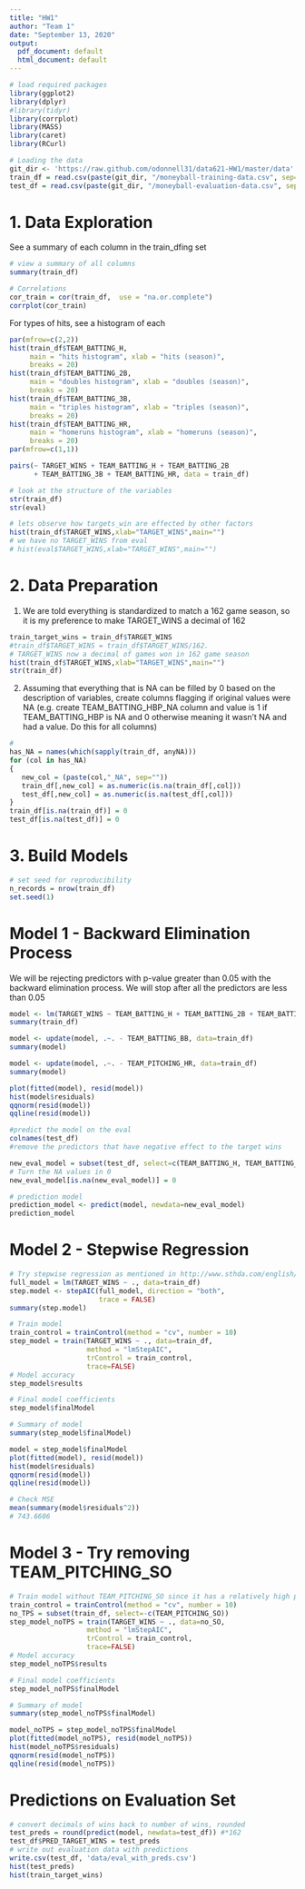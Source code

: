```yaml
---
title: "HW1"
author: "Team 1"
date: "September 13, 2020"
output:
  pdf_document: default
  html_document: default
---
```


```r
# load required packages
library(ggplot2)
library(dplyr)
#library(tidyr)
library(corrplot)
library(MASS)
library(caret)
library(RCurl)
```

```r
# Loading the data
git_dir <- 'https://raw.github.com/odonnell31/data621-HW1/master/data'
train_df = read.csv(paste(git_dir, "/moneyball-training-data.csv", sep=""))
test_df = read.csv(paste(git_dir, "/moneyball-evaluation-data.csv", sep = ""))
```

# 1. Data Exploration

See a summary of each column in the train_dfing set
```r
# view a summary of all columns
summary(train_df)
```

```r
# Correlations 
cor_train = cor(train_df,  use = "na.or.complete")
corrplot(cor_train)
```

For types of hits, see a histogram of each
```r
par(mfrow=c(2,2))
hist(train_df$TEAM_BATTING_H,
     main = "hits histogram", xlab = "hits (season)",
     breaks = 20)
hist(train_df$TEAM_BATTING_2B,
     main = "doubles histogram", xlab = "doubles (season)",
     breaks = 20)
hist(train_df$TEAM_BATTING_3B,
     main = "triples histogram", xlab = "triples (season)",
     breaks = 20)
hist(train_df$TEAM_BATTING_HR,
     main = "homeruns histogram", xlab = "homeruns (season)",
     breaks = 20)
par(mfrow=c(1,1))
```

```r
pairs(~ TARGET_WINS + TEAM_BATTING_H + TEAM_BATTING_2B
      + TEAM_BATTING_3B + TEAM_BATTING_HR, data = train_df)
```
```r
# look at the structure of the variables
str(train_df)
str(eval)
```

```r
# lets observe how targets_win are effected by other factors
hist(train_df$TARGET_WINS,xlab="TARGET_WINS",main="")
# we have no TARGET_WINS from eval
# hist(eval$TARGET_WINS,xlab="TARGET_WINS",main="")
```



# 2. Data Preparation

1. We are told everything is standardized to match a 162 game season, so it is my preference to make TARGET_WINS a decimal of 162
```r
train_target_wins = train_df$TARGET_WINS
#train_df$TARGET_WINS = train_df$TARGET_WINS/162.
# TARGET_WINS now a decimal of games won in 162 game season
hist(train_df$TARGET_WINS,xlab="TARGET_WINS",main="")
str(train_df)
```

2. Assuming that everything that is NA can be filled by 0 based on the description of variables, create columns flagging if original values were NA (e.g. create TEAM_BATTING_HBP_NA column and value is 1 if TEAM_BATTING_HBP is NA and 0 otherwise meaning it wasn't NA and had a value. Do this for all columns)
```r
# 
has_NA = names(which(sapply(train_df, anyNA)))
for (col in has_NA)
{
   new_col = (paste(col,"_NA", sep=""))
   train_df[,new_col] = as.numeric(is.na(train_df[,col]))
   test_df[,new_col] = as.numeric(is.na(test_df[,col]))
}
train_df[is.na(train_df)] = 0
test_df[is.na(test_df)] = 0
```

# 3. Build Models
```r
# set seed for reproducibility
n_records = nrow(train_df)
set.seed(1)
```

# Model 1 - Backward Elimination Process

We will be rejecting predictors with p-value greater than 0.05 with the backward elimination process. We will stop after all the predictors are less than 0.05

```r
model <- lm(TARGET_WINS ~ TEAM_BATTING_H + TEAM_BATTING_2B + TEAM_BATTING_3B + TEAM_BATTING_HR + TEAM_BATTING_BB + TEAM_PITCHING_H + TEAM_PITCHING_HR + TEAM_PITCHING_BB + TEAM_FIELDING_E, data=train_df)
summary(train_df)

model <- update(model, .~. - TEAM_BATTING_BB, data=train_df)
summary(model)

model <- update(model, .~. - TEAM_PITCHING_HR, data=train_df)
summary(model)
```

```r
plot(fitted(model), resid(model))
hist(model$residuals)
qqnorm(resid(model))
qqline(resid(model))
```

```r
#predict the model on the eval
colnames(test_df)
#remove the predictors that have negative effect to the target wins

new_eval_model = subset(test_df, select=c(TEAM_BATTING_H, TEAM_BATTING_2B, TEAM_BATTING_3B, TEAM_BATTING_HR, TEAM_PITCHING_H, TEAM_PITCHING_BB, TEAM_FIELDING_E))
# Turn the NA values in 0
new_eval_model[is.na(new_eval_model)] = 0

# prediction model
prediction_model <- predict(model, newdata=new_eval_model)
prediction_model
```

# Model 2 - Stepwise Regression
```r
# Try stepwise regression as mentioned in http://www.sthda.com/english/articles/37-model-selection-essentials-in-r/154-stepwise-regression-essentials-in-r/
full_model = lm(TARGET_WINS ~ ., data=train_df)
step.model <- stepAIC(full_model, direction = "both", 
                      trace = FALSE)
summary(step.model)
```

```r
# Train model
train_control = trainControl(method = "cv", number = 10)
step_model = train(TARGET_WINS ~ ., data=train_df,
                   method = "lmStepAIC",
                   trControl = train_control,
                   trace=FALSE)
# Model accuracy
step_model$results

# Final model coefficients
step_model$finalModel

# Summary of model
summary(step_model$finalModel)
```

```r
model = step_model$finalModel
plot(fitted(model), resid(model))
hist(model$residuals)
qqnorm(resid(model))
qqline(resid(model))

# Check MSE
mean(summary(model$residuals^2))
# 743.6606
```

# Model 3 - Try removing TEAM_PITCHING_SO
```r
# Train model without TEAM_PITCHING_SO since it has a relatively high p-value
train_control = trainControl(method = "cv", number = 10)
no_TPS = subset(train_df, select=-c(TEAM_PITCHING_SO))
step_model_noTPS = train(TARGET_WINS ~ ., data=no_SO,
                   method = "lmStepAIC",
                   trControl = train_control,
                   trace=FALSE)
# Model accuracy
step_model_noTPS$results

# Final model coefficients
step_model_noTPS$finalModel

# Summary of model
summary(step_model_noTPS$finalModel)
```

```r
model_noTPS = step_model_noTPS$finalModel
plot(fitted(model_noTPS), resid(model_noTPS))
hist(model_noTPS$residuals)
qqnorm(resid(model_noTPS))
qqline(resid(model_noTPS))
```

# Predictions on Evaluation Set

```r
# convert decimals of wins back to number of wins, rounded
test_preds = round(predict(model, newdata=test_df)) #*162
test_df$PRED_TARGET_WINS = test_preds
# write out evaluation data with predictions
write.csv(test_df, 'data/eval_with_preds.csv')
hist(test_preds)
hist(train_target_wins)
```